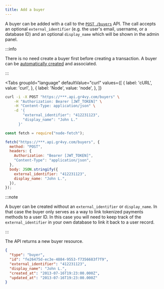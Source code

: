 ```yaml
---
title: Add a buyer
---
```



A buyer can be added with a call to the [`POST /buyers`][api] API. The call
accepts an optional `external_identifier` (e.g. the user's email, username, or a
database ID) and an optional `display_name` which will be shown in the admin
panel.

[api]: /reference#operation/add-buyer

:::info

There is no need create a buyer first before creating a transaction. A buyer can
be [automatically created][transactions] and associated.

[transactions]: /guides/buyers/associate-transaction

:::

<Tabs
  groupId="language"
  defaultValue="curl"
  values={[
    { label: 'cURL', value: 'curl', },
    { label: 'Node', value: 'node', },
  ]}
>
  <TabItem value="curl">

```bash {5-6}
curl -i -X POST "https://***.api.gr4vy.com/buyers" \
    -H "Authorization: Bearer [JWT_TOKEN]" \
    -H "Content-Type: application/json" \
    -d '{
        "external_identifier": "412231123",
        "display_name": "John L."
      }'
```

  </TabItem>
  <TabItem value="node">

```js {10-11}
const fetch = require("node-fetch");

fetch("https://***.api.gr4vy.com/buyers", {
  method: "POST",
  headers: {
    Authorization: "Bearer [JWT_TOKEN]",
    "Content-Type": "application/json",
  },
  body: JSON.stringify({
    external_identifier: "412231123",
    display_name: "John L.",
  }),
});
```

  </TabItem>
</Tabs>

:::note

A buyer can be created without an `external_identifier` or `display_name`. In
that case the buyer only serves as a way to link tokenized payments methods to a
user ID. In this case you will need to keep track of the `external_identifier`
in your own database to link it back to a user record.

:::

The API returns a new buyer resource.

```json title="POST /buyers"
{
  "type": "buyer",
  "id": "fe26475d-ec3e-4884-9553-f7356683f7f9",
  "external_identifier": "412231123",
  "display_name": "John L.",
  "created_at": "2013-07-16T19:23:00.000Z",
  "updated_at": "2013-07-16T19:23:00.000Z"
}
```
